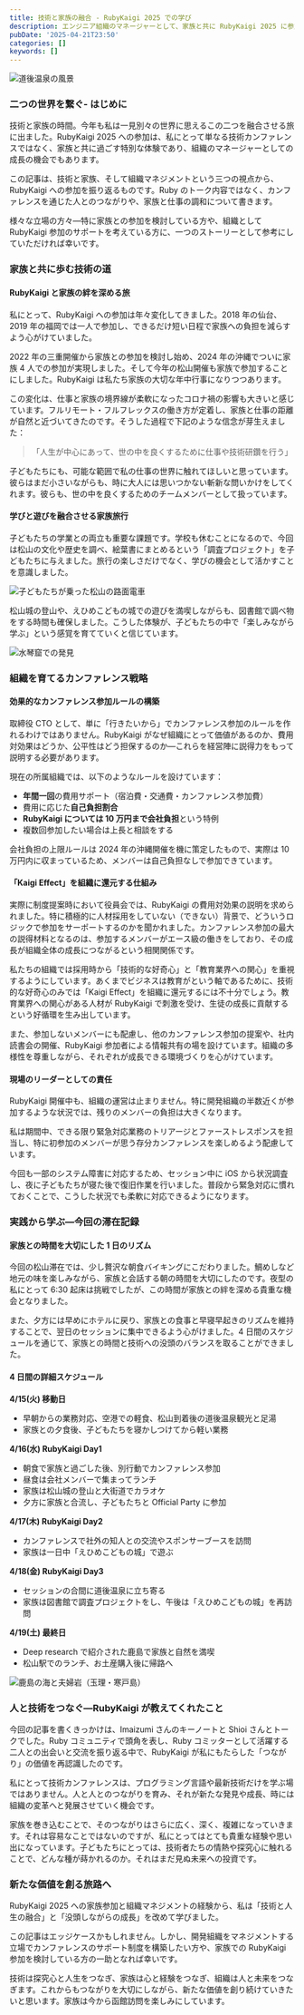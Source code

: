 ```yaml
---
title: 技術と家族の融合 - RubyKaigi 2025 での学び
description: エンジニア組織のマネージャーとして、家族と共に RubyKaigi 2025 に参加した体験から得られた気づきと学びを共有します。
pubDate: '2025-04-21T23:50'
categories: []
keywords: []
---
```


![道後温泉の風景](/public/img/photo/P4150998.jpeg)

### 二つの世界を繋ぐ- はじめに

技術と家族の時間。今年も私は一見別々の世界に思えるこの二つを融合させる旅に出ました。RubyKaigi 2025 への参加は、私にとって単なる技術カンファレンスではなく、家族と共に過ごす特別な体験であり、組織のマネージャーとしての成長の機会でもあります。

この記事は、技術と家族、そして組織マネジメントという三つの視点から、RubyKaigi への参加を振り返るものです。Ruby のトーク内容ではなく、カンファレンスを通じた人とのつながりや、家族と仕事の調和について書きます。

様々な立場の方々—特に家族との参加を検討している方や、組織として RubyKaigi 参加のサポートを考えている方に、一つのストーリーとして参考にしていただければ幸いです。

### 家族と共に歩む技術の道

#### RubyKaigi と家族の絆を深める旅

私にとって、RubyKaigi への参加は年々変化してきました。2018 年の仙台、2019 年の福岡では一人で参加し、できるだけ短い日程で家族への負担を減らすよう心がけていました。

2022 年の三重開催から家族との参加を検討し始め、2024 年の沖縄でついに家族 4 人での参加が実現しました。そして今年の松山開催も家族で参加することにしました。RubyKaigi は私たち家族の大切な年中行事になりつつあります。

この変化は、仕事と家族の境界線が柔軟になったコロナ禍の影響も大きいと感じています。フルリモート・フルフレックスの働き方が定着し、家族と仕事の距離が自然と近づいてきたのです。そうした過程で下記のような信念が芽生えました：

> 「人生が中心にあって、世の中を良くするために仕事や技術研鑽を行う」

子どもたちにも、可能な範囲で私の仕事の世界に触れてほしいと思っています。彼らはまだ小さいながらも、時に大人には思いつかない斬新な問いかけをしてくれます。彼らも、世の中を良くするためのチームメンバーとして扱っています。

#### 学びと遊びを融合させる家族旅行

子どもたちの学業との両立も重要な課題です。学校も休むことになるので、今回は松山の文化や歴史を調べ、絵葉書にまとめるという「調査プロジェクト」を子どもたちに与えました。旅行の楽しさだけでなく、学びの機会として活かすことを意識しました。

![子どもたちが乗った松山の路面電車](/public/img/photo/IMG_7197.jpeg)

松山城の登山や、えひめこどもの城での遊びを満喫しながらも、図書館で調べ物をする時間も確保しました。こうした体験が、子どもたちの中で「楽しみながら学ぶ」という感覚を育てていくと信じています。

![水琴窟での発見](/public/img/photo/IMG_7196.jpeg)

### 組織を育てるカンファレンス戦略

#### 効果的なカンファレンス参加ルールの構築

取締役 CTO として、単に「行きたいから」でカンファレンス参加のルールを作れるわけではありません。RubyKaigi がなぜ組織にとって価値があるのか、費用対効果はどうか、公平性はどう担保するのか—これらを経営陣に説得力をもって説明する必要があります。

現在の所属組織では、以下のようなルールを設けています：

- **年間一回**の費用サポート（宿泊費・交通費・カンファレンス参加費）
- 費用に応じた**自己負担割合**
- **RubyKaigi については 10 万円まで会社負担**という特例
- 複数回参加したい場合は上長と相談をする

会社負担の上限ルールは 2024 年の沖縄開催を機に策定したもので、実際は 10 万円内に収まっているため、メンバーは自己負担なしで参加できています。

#### 「Kaigi Effect」を組織に還元する仕組み

実際に制度提案時において役員会では、RubyKaigi の費用対効果の説明を求められました。特に積極的に人材採用をしていない（できない）背景で、どういうロジックで参加をサーポートするのかを聞かれました。カンファレンス参加の最大の説得材料となるのは、参加するメンバーがエース級の働きをしており、その成長が組織全体の成長につながるという相関関係です。

私たちの組織では採用時から「技術的な好奇心」と「教育業界への関心」を重視するようにしています。あくまでビジネスは教育がという軸であるために、技術的な好奇心のみでは「Kaigi Effect」を組織に還元するには不十分でしょう。教育業界への関心がある人材が RubyKaigi で刺激を受け、生徒の成長に貢献するという好循環を生み出しています。

また、参加しないメンバーにも配慮し、他のカンファレンス参加の提案や、社内読書会の開催、RubyKaigi 参加者による情報共有の場を設けています。組織の多様性を尊重しながら、それぞれが成長できる環境づくりを心がけています。

#### 現場のリーダーとしての責任

RubyKaigi 開催中も、組織の運営は止まりません。特に開発組織の半数近くが参加するような状況では、残りのメンバーの負担は大きくなります。

私は期間中、できる限り緊急対応業務のトリアージとファーストレスポンスを担当し、特に初参加のメンバーが思う存分カンファレンスを楽しめるよう配慮しています。

今回も一部のシステム障害に対応するため、セッション中に iOS から状況調査し、夜に子どもたちが寝た後で復旧作業を行いました。普段から緊急対応に慣れておくことで、こうした状況でも柔軟に対応できるようになります。

### 実践から学ぶ—今回の滞在記録

#### 家族との時間を大切にした 1 日のリズム

今回の松山滞在では、少し贅沢な朝食バイキングにこだわりました。鯛めしなど地元の味を楽しみながら、家族と会話する朝の時間を大切にしたのです。夜型の私にとって 6:30 起床は挑戦でしたが、この時間が家族との絆を深める貴重な機会となりました。

また、夕方には早めにホテルに戻り、家族との食事と早寝早起きのリズムを維持することで、翌日のセッションに集中できるよう心がけました。4 日間のスケジュールを通じて、家族との時間と技術への没頭のバランスを取ることができました。

#### 4 日間の詳細スケジュール

**4/15(火) 移動日**

- 早朝からの業務対応、空港での軽食、松山到着後の道後温泉観光と足湯
- 家族との夕食後、子どもたちを寝かしつけてから軽い業務

**4/16(水) RubyKaigi Day1**

- 朝食で家族と過ごした後、別行動でカンファレンス参加
- 昼食は会社メンバーで集まってランチ
- 家族は松山城の登山と大街道でカラオケ
- 夕方に家族と合流し、子どもたちと Official Party に参加

**4/17(木) RubyKaigi Day2**

- カンファレンスで社外の知人との交流やスポンサーブースを訪問
- 家族は一日中「えひめこどもの城」で遊ぶ

**4/18(金) RubyKaigi Day3**

- セッションの合間に道後温泉に立ち寄る
- 家族は図書館で調査プロジェクトをし、午後は「えひめこどもの城」を再訪問

**4/19(土) 最終日**

- Deep research で紹介された鹿島で家族と自然を満喫
- 松山駅でのランチ、お土産購入後に帰路へ

![鹿島の海と夫婦岩（玉理・寒戸島）](/public/img/photo/P4191046.JPG)

### 人と技術をつなぐ—RubyKaigi が教えてくれたこと

今回の記事を書くきっかけは、Imaizumi さんのキーノートと Shioi さんとトークでした。Ruby コミュニティで頭角を表し、Ruby コミッターとして活躍する二人との出会いと交流を振り返る中で、RubyKaigi が私にもたらした「つながり」の価値を再認識したのです。

私にとって技術カンファレンスは、プログラミング言語や最新技術だけを学ぶ場ではありません。人と人とのつながりを育み、それが新たな発見や成長、時には組織の変革へと発展させていく機会です。

家族を巻き込むことで、そのつながりはさらに広く、深く、複雑になっていきます。それは容易なことではないのですが、私にとってはとても貴重な経験や思い出になっています。子どもたちにとっては、技術者たちの情熱や探究心に触れることで、どんな種が蒔かれるのか。それはまだ見ぬ未来への投資です。

### 新たな価値を創る旅路へ

RubyKaigi 2025 への家族参加と組織マネジメントの経験から、私は「技術と人生の融合」と「没頭しながらの成長」を改めて学びました。

この記事はエッジケースかもしれません。しかし、開発組織をマネジメントする立場でカンファレンスのサポート制度を構築したい方や、家族での RubyKaigi 参加を検討している方の一助となれば幸いです。

技術は探究心と人生をつなぎ、家族は心と経験をつなぎ、組織は人と未来をつなぎます。これからもつながりを大切にしながら、新たな価値を創り続けていきたいと思います。家族は今から函館訪問を楽しみにしています。
